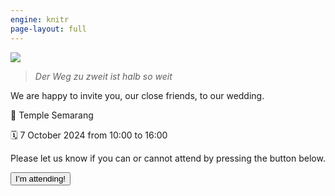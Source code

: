 ```yaml
---
engine: knitr
page-layout: full
---
```


::: {.justify}

![](./img/IMG_5104.JPEG)

> _Der Weg zu zweit ist halb so weit_

We are happy to invite you, our close friends, to our wedding. 

📍 Temple Semarang

🗓️ 7 October 2024 from 10:00 to 16:00

Please let us know if you can or cannot attend by pressing the button below.

<button class="btn btn-lg btn-primary" type="button">I'm attending!</button>

:::

